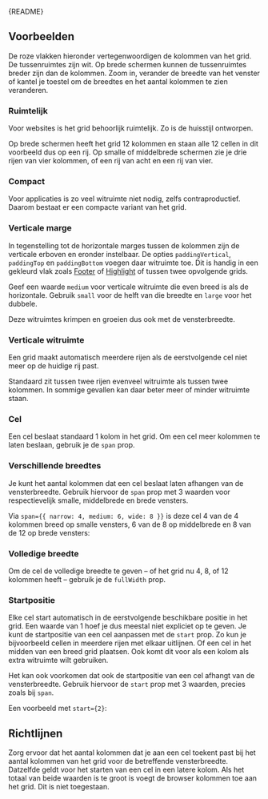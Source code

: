
<Meta of={GridStories} />

<Markdown>{README}</Markdown>

## Voorbeelden

De roze vlakken hieronder vertegenwoordigen de kolommen van het grid.
De tussenruimtes zijn wit.
Op brede schermen kunnen de tussenruimtes breder zijn dan de kolommen.
Zoom in, verander de breedte van het venster of kantel je toestel om de breedtes en het aantal kolommen te zien veranderen.

### Ruimtelijk

Voor websites is het grid behoorlijk ruimtelijk.
Zo is de huisstijl ontworpen.

Op brede schermen heeft het grid 12 kolommen en staan alle 12 cellen in dit voorbeeld dus op een rij.
Op smalle of middelbrede schermen zie je drie rijen van vier kolommen, of een rij van acht en een rij van vier.

<Primary />

### Compact

Voor applicaties is zo veel witruimte niet nodig, zelfs contraproductief.
Daarom bestaat er een compacte variant van het grid.

<Canvas of={GridStories.Compact} />

### Verticale marge

In tegenstelling tot de horizontale marges tussen de kolommen zijn de verticale erboven en eronder instelbaar.
De opties `paddingVertical`, `paddingTop` en `paddingBottom` voegen daar witruimte toe.
Dit is handig in een gekleurd vlak zoals [Footer](?path=/docs/react_containers-footer--docs) of [Highlight](?path=/docs/react_containers-highlight--docs) of tussen twee opvolgende grids.

Geef een waarde `medium` voor verticale witruimte die even breed is als de horizontale.
Gebruik `small` voor de helft van die breedte en `large` voor het dubbele.

Deze witruimtes krimpen en groeien dus ook met de vensterbreedte.

<Canvas of={GridStories.VerticalSpace} />

### Verticale witruimte

Een grid maakt automatisch meerdere rijen als de eerstvolgende cel niet meer op de huidige rij past.

Standaard zit tussen twee rijen evenveel witruimte als tussen twee kolommen.
In sommige gevallen kan daar beter meer of minder witruimte staan.

<Canvas of={GridStories.VerticalGap} />

### Cel

Een cel beslaat standaard 1 kolom in het grid.
Om een cel meer kolommen te laten beslaan, gebruik je de `span` prop.

<Canvas of={GridCellStories.Default} />

### Verschillende breedtes

Je kunt het aantal kolommen dat een cel beslaat laten afhangen van de vensterbreedte.
Gebruik hiervoor de `span` prop met 3 waarden voor respectievelijk smalle, middelbrede en brede vensters.

Via `span={{ narrow: 4, medium: 6, wide: 8 }}` is deze cel 4 van de 4 kolommen breed op smalle vensters, 6 van de 8 op middelbrede en 8 van de 12 op brede vensters:

<Canvas of={GridCellStories.MultipleSizes} />

### Volledige breedte

Om de cel de volledige breedte te geven – of het grid nu 4, 8, of 12 kolommen heeft – gebruik je de `fullWidth` prop.

<Canvas of={GridCellStories.FullWidth} />

### Startpositie

Elke cel start automatisch in de eerstvolgende beschikbare positie in het grid.
Een waarde van 1 hoef je dus meestal niet expliciet op te geven.
Je kunt de startpositie van een cel aanpassen met de `start` prop.
Zo kun je bijvoorbeeld cellen in meerdere rijen met elkaar uitlijnen.
Of een cel in het midden van een breed grid plaatsen.
Ook komt dit voor als een kolom als extra witruimte wilt gebruiken.

Het kan ook voorkomen dat ook de startpositie van een cel afhangt van de vensterbreedte.
Gebruik hiervoor de `start` prop met 3 waarden, precies zoals bij `span`.

Een voorbeeld met `start={2}`:

<Canvas of={GridCellStories.StartPosition} />

## Richtlijnen

Zorg ervoor dat het aantal kolommen dat je aan een cel toekent past bij het aantal kolommen van het grid voor de betreffende vensterbreedte.
Datzelfde geldt voor het starten van een cel in een latere kolom.
Als het totaal van beide waarden is te groot is voegt de browser kolommen toe aan het grid.
Dit is niet toegestaan.
